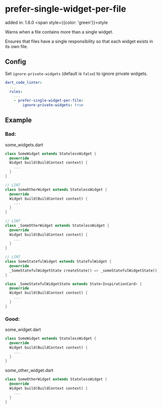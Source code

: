 # prefer-single-widget-per-file
added in: 1.6.0 <span style={{color: 'green'}}>style</span>

Warns when a file contains more than a single widget.

Ensures that files have a single responsibility so that each widget exists in its own file.

## Config
Set `ignore-private-widgets` (default is `false`) to ignore private widgets.

```yaml
dart_code_linter:
  ...
  rules:
    ...
    - prefer-single-widget-per-file:
        ignore-private-widgets: true
```

## Example
### Bad:

some_widgets.dart
```dart
class SomeWidget extends StatelessWidget {
  @override
  Widget build(BuildContext context) {
    ...
  }
}

// LINT
class SomeOtherWidget extends StatelessWidget {
  @override
  Widget build(BuildContext context) {
    ...
  }
}

// LINT
class _SomeOtherWidget extends StatelessWidget {
  @override
  Widget build(BuildContext context) {
    ...
  }
}

// LINT
class SomeStatefulWidget extends StatefulWidget {
  @override
  _SomeStatefulWidgetState createState() => _someStatefulWidgetState();
}

class _SomeStatefulWidgetState extends State<InspirationCard> {
  @override
  Widget build(BuildContext context) {
    ...
  }
}
```
### Good:

some_widget.dart
```dart
class SomeWidget extends StatelessWidget {
  @override
  Widget build(BuildContext context) {
    ...
  }
}
```
some_other_widget.dart
```dart
class SomeOtherWidget extends StatelessWidget {
  @override
  Widget build(BuildContext context) {
    ...
  }
}
```
